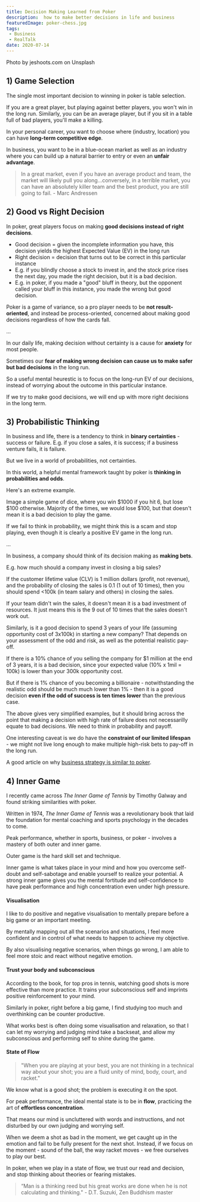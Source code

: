 ```yaml
---
title: Decision Making Learned from Poker
description:  how to make better decisions in life and business
featuredImage: poker-chess.jpg
tags:
 - Business
 - RealTalk
date: 2020-07-14
---
```

<p style={{fontSize: "0.7em", fontStyle: "italic"}}>Photo by jeshoots.com on Unsplash</p>

<h2>1) Game Selection</h2>

The single most important decision to winning in poker is table selection. 

If you are a great player, but playing against better players, you won't win in the long run. Similarly, you can be an average player, but if you sit in a table full of bad players, you'll make a killing.

In your personal career, you want to choose where (industry, location) you can have **long-term competitive edge**.

In business, you want to be in a blue-ocean market as well as an industry where you can build up a natural barrier to entry or even an **unfair advantage**. 

>In a great market, even if you have an average product and team, the market will likely pull you along...conversely, in a terrible market, you can have an absolutely killer team and the best product, you are still going to fail. - Marc Andressen 


<h2>2) Good vs Right Decision</h2>

In poker, great players focus on making **good decisions instead of right decisions**.

- Good decision = given the incomplete information you have, this decision yields the highest  Expected Value (EV) in the long run
- Right decision = decision that turns out to be correct in this particular instance
- E.g. if you blindly choose a stock to invest in, and the stock price rises the next day, you made the right decision, but it is a bad decision.
- E.g. in poker, if you made a "good" bluff in theory, but the opponent called your bluff in this instance, you made the wrong but good decision.

Poker is a game of variance, so a pro player needs to be **not result-oriented**, and instead be process-oriented, concerned about making good decisions regardless of how the cards fall.

...

In our daily life, making decision without certainty is a cause for **anxiety** for most people. 

Sometimes our **fear of making wrong decision can cause us to make safer but bad decisions** in the long run.

So a useful mental heurestic is to focus on the long-run EV of our decisions, instead of worrying about the outcome in this particular instance. 

If we try to make good decisions, we will end up with more right decisions in the long term. 


<h2>3) Probabilistic Thinking</h2>

In business and life, there is a tendency to think in **binary certainties** - success or failure. E.g. if you close a sales, it is success; if a business venture fails, it is failure.

But we live in a world of probabilities, not certainties.

In this world, a helpful mental framework taught by poker is **thinking in probabilities and odds**.

Here's an extreme example.

Image a simple game of dice, where you win $1000 if you hit 6, but lose $100 otherwise. Majority of the times, we would lose $100, but that doesn't mean it is a bad decision to play the game. 

If we fail to think in probability, we might think this is a scam and stop playing, even though it is clearly a positive EV game in the long run.

...

In business, a company should think of its decision making as **making bets**.

E.g. how much should a company invest in closing a big sales?

If the customer lifetime value (CLV) is 1 million dollars (profit, not revenue), and the probability of closing the sales is 0.1 (1 out of 10 times), then you should spend <100k (in team salary and others) in closing the sales.

If your team didn't win the sales, it doesn't mean it is a bad investment of resources. It just means this is the 9 out of 10 times that the sales doesn't work out.

Similarly, is it a good decision to spend 3 years of your life (assuming opportunity cost of 3x100k) in starting a new company? That depends on your assessment of the odd and risk, as well as the potential realistic pay-off. 

If there is a 10% chance of you selling the company for $1 million at the end of 3 years, it is a bad decision, since your expected value (10% x 1mil = 100k) is lower than your 300k opportunity cost.

But if there is 1% chance of you becoming a billionaire - notwithstanding the realistic odd should be much much lower than 1% -  then it is a good decision **even if the odd of success is ten times lower** than the previous case.

The above gives very simplified examples, but it should bring across the point that making a decision with high rate of failure does not necessarilly equate to bad decisions. We need to think in probability and payoff.

One interesting caveat is we do have the **constraint of our limited lifespan** - we might not live long enough to make multiple high-risk bets to pay-off in the long run.

A good article on why <a href='https://www.linkedin.com/pulse/why-strategy-like-poker-golf-sven-smit/'>business strategy is similar to poker</a>.


<h2>4) Inner Game</h2>

I recently came across *The Inner Game of Tennis* by Timothy Galway and found striking similarities with poker.

Written in 1974, *The Inner Game of Tennis* was a revolutionary book that laid the foundation for mental coaching and sports psychology in the decades to come.

Peak performance, whether in sports, business, or poker - involves a mastery of both outer and inner game.

Outer game is the hard skill set and technique.

Inner game is what takes place in your mind and how you overcome self-doubt and self-sabotage and enable yourself to realize your potential. A strong inner game gives you the mental fortitude and self-confidence to have peak performance and high concentration even under high pressure.

<h4>Visualisation</h4>

I like to do positive and negative visualisation to mentally prepare before a big game or an important meeting.

By mentally mapping out all the scenarios and situations, I feel more confident and in control of what needs to happen to achieve my objective.

By also visualising negative scenarios, when things go wrong, I am able to feel more stoic and react without negative emotion.

<h4>Trust your body and subconscious</h4>

According to the book, for top pros in tennis, watching good shots is more effective than more practice. It trains your subconscious self and imprints positive reinforcement to your mind.

Similarly in poker, right before a big game, I find studying too much and overthinking can be counter productive. 

What works best is often doing some visualisation and relaxation, so that I can let my worrying and judging mind take a backseat, and allow my subconscious and performing self to shine during the game.

<h4>State of Flow</h4>

>"When you are playing at your best, you are not thinking in a technical way about your shot; you are a fluid unity of mind, body, court, and racket." 

We know what is a good shot; the problem is executing it on the spot.

For peak performance, the ideal mental state is to be in **flow**, practicing the art of **effortless concentration**. 

That means our mind is uncluttered with words and instructions, and not disturbed by our own judging and worrying self.

When we deem a shot as bad in the moment, we get caught up in the emotion and fail to be fully present for the next shot. Instead, if we focus on the moment - sound of the ball, the way racket moves - we free ourselves to play our best.

In poker, when we play in a state of flow, we trust our read and decision, and stop thinking about theories or fearing mistakes.

>“Man is a thinking reed but his great works are done when he is not calculating and thinking." -  D.T. Suzuki, Zen Buddhism master 



